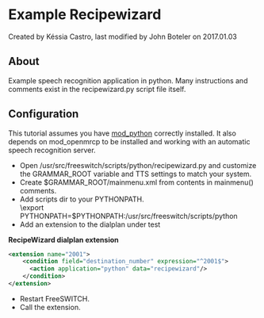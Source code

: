 
# Example Recipewizard 

 Created by  Késsia Castro, last modified by  John Boteler on 2017.01.03

## About

Example speech recognition application in python. Many instructions and comments exist in the recipewizard.py script file itself.

## Configuration

This tutorial assumes you have [mod\_python](../mod_python_1048940.mdx#eol) correctly installed. It also depends on mod\_openmrcp to be installed and working with an automatic speech recognition server.

* Open /usr/src/freeswitch/scripts/python/recipewizard.py and customize the GRAMMAR\_ROOT variable and TTS settings to match your system.
* Create $GRAMMAR\_ROOT/mainmenu.xml from contents in mainmenu() comments.
* Add scripts dir to your PYTHONPATH.  
\export PYTHONPATH=$PYTHONPATH:/usr/src/freeswitch/scripts/python
* Add an extension to the dialplan under test

**RecipeWizard dialplan extension**

```xml
<extension name="2001">
    <condition field="destination_number" expression="^2001$">
      <action application="python" data="recipewizard"/>
    </condition>
</extension>
```

* Restart FreeSWITCH.
* Call the extension.


